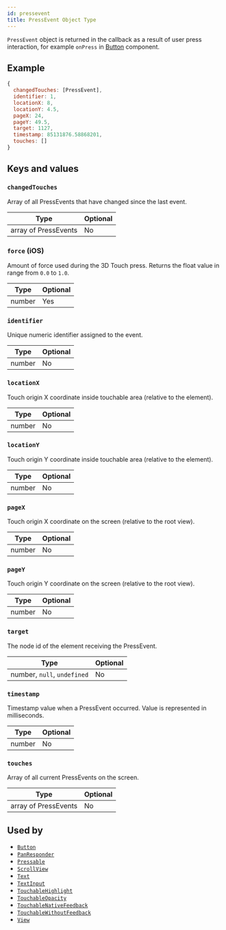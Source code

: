 ```yaml
---
id: pressevent
title: PressEvent Object Type
---
```


`PressEvent` object is returned in the callback as a result of user press interaction, for example `onPress` in [Button](button.mdx) component.

## Example

```js
{
  changedTouches: [PressEvent],
  identifier: 1,
  locationX: 8,
  locationY: 4.5,
  pageX: 24,
  pageY: 49.5,
  target: 1127,
  timestamp: 85131876.58868201,
  touches: []
}
```

## Keys and values

### `changedTouches`

Array of all PressEvents that have changed since the last event.

| Type                 | Optional |
| -------------------- | -------- |
| array of PressEvents | No       |

### `force` **(iOS)**

Amount of force used during the 3D Touch press. Returns the float value in range from `0.0` to `1.0`.

| Type   | Optional |
| ------ | -------- |
| number | Yes      |

### `identifier`

Unique numeric identifier assigned to the event.

| Type   | Optional |
| ------ | -------- |
| number | No       |

### `locationX`

Touch origin X coordinate inside touchable area (relative to the element).

| Type   | Optional |
| ------ | -------- |
| number | No       |

### `locationY`

Touch origin Y coordinate inside touchable area (relative to the element).

| Type   | Optional |
| ------ | -------- |
| number | No       |

### `pageX`

Touch origin X coordinate on the screen (relative to the root view).

| Type   | Optional |
| ------ | -------- |
| number | No       |

### `pageY`

Touch origin Y coordinate on the screen (relative to the root view).

| Type   | Optional |
| ------ | -------- |
| number | No       |

### `target`

The node id of the element receiving the PressEvent.

| Type                        | Optional |
| --------------------------- | -------- |
| number, `null`, `undefined` | No       |

### `timestamp`

Timestamp value when a PressEvent occurred. Value is represented in milliseconds.

| Type   | Optional |
| ------ | -------- |
| number | No       |

### `touches`

Array of all current PressEvents on the screen.

| Type                 | Optional |
| -------------------- | -------- |
| array of PressEvents | No       |

## Used by

- [`Button`](button.mdx)
- [`PanResponder`](panresponder.mdx)
- [`Pressable`](pressable.mdx)
- [`ScrollView`](scrollview.mdx)
- [`Text`](text.mdx)
- [`TextInput`](textinput.mdx)
- [`TouchableHighlight`](touchablenativefeedback.mdx)
- [`TouchableOpacity`](touchablewithoutfeedback.mdx)
- [`TouchableNativeFeedback`](touchablenativefeedback.mdx)
- [`TouchableWithoutFeedback`](touchablewithoutfeedback.mdx)
- [`View`](view.mdx)
